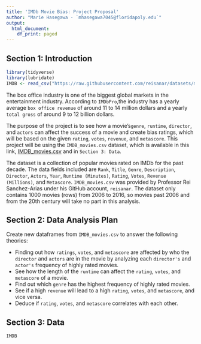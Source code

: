 ```yaml
---
title: 'IMDb Movie Bias: Project Proposal'
author: "Marie Hasegawa - `mhasegawa7045@floridapoly.edu`"
output:
  html_document:
    df_print: paged
---
```


## Section 1: Introduction
```r
library(tidyverse)
library(lubridate)
IMDB <- read_csv("https://raw.githubusercontent.com/reisanar/datasets/master/IMDB_movies.csv")
```

The box office industry is one of the biggest global markets in the entertainment industry. According to `IMDbPro`,the industry has a yearly average ` box office revenue` of around 11 to 14 million dollars and a yearly `total gross` of around 9 to 12 billion dollars.

The purpose of the project is to see how a movie's`genre`, `runtime`, `director`, and `actors` can affect the success of a movie and create bias ratings, which will be based on the given `rating`, `votes`, `revenue`, and `metascore`. This project will be using the `IMDB_movies.csv` dataset, which is available in this link, [IMDB_movies.csv](https://github.com/reisanar/datasets/blob/master/IMDB_movies.csv) and in `Section 3: Data`.

The dataset is a collection of popular movies rated on IMDb for the past decade. The data fields included are `Rank`, `Title`, `Genre`, `Description`, `Director`, `Actors`, `Year`, `Runtime (Minutes)`, `Rating`, `Votes`, `Revenue (Millions)`, and `Metascore`. `IMDB_movies.csv` was provided by Professor Rei Sanchez-Arias under his GitHub account, `reisanar`. The dataset only contains 1000 movies (rows) from 2006 to 2016, so movies past 2006 and from the 20th century will take no part in this analysis. 


## Section 2: Data Analysis Plan
Create new dataframes from `IMDB_movies.csv` to answer the following theories:

- Finding out how `ratings`, `votes`, and `metascore` are affected by who the `director` and `actors` are in the movie by analyzing each `director's` and `actor's` frequency of highly rated movies.
- See how the length of the `runtime` can affect the `rating`, `votes`, and `metascore` of a movie.
- Find out which `genre` has the highest frequency of highly rated movies.
- See if a high `revenue` will lead to a high `rating`, `votes`, and `metascore`, and vice versa.
- Deduce if `rating`, `votes`, and `metascore` correlates with each other.



## Section 3: Data
```r
IMDB
```
